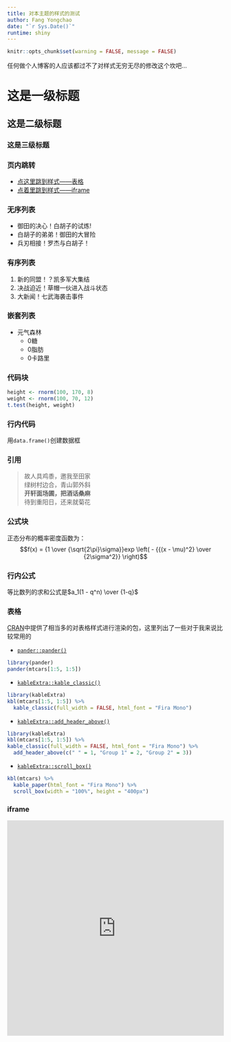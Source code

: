```yaml
---
title: 对本主题的样式的测试
author: Fang Yongchao
date: "`r Sys.Date()`"
runtime: shiny
---
```


```r
knitr::opts_chunk$set(warning = FALSE, message = FALSE)
```

任何做个人博客的人应该都过不了对样式无穷无尽的修改这个坎吧...

# 这是一级标题

## 这是二级标题

### 这是三级标题

### 页内跳转

- [点这里跳到样式——表格](#表格)
- [点着里跳到样式——iframe](#iframe)

### 无序列表

- 御田的决心！白胡子的试炼!
- 白胡子的弟弟！御田的大冒险
- 兵刃相接！罗杰与白胡子！

### 有序列表

1. 新的同盟！？凯多军大集结
1. 决战迫近！草帽一伙进入战斗状态
1. 大新闻！七武海袭击事件

### 嵌套列表

- 元气森林
  - 0糖
  - 0脂肪
  - 0卡路里

### 代码块

```r
height <- rnorm(100, 170, 8)
weight <- rnorm(100, 70, 12)
t.test(height, weight)
```

### 行内代码

用`data.frame()`创建数据框

### 引用

> 故人具鸡黍，邀我至田家  
> 绿树村边合，青山郭外斜  
> **开轩面场圃，把酒话桑麻**  
> 待到重阳日，还来就菊花

### 公式块

正态分布的概率密度函数为：
$$f(x) = {1 \over {\sqrt{2\pi}\sigma}}exp \left( - {{(x - \mu)^2} \over {2\sigma^2}}  \right)$$

### 行内公式

等比数列的求和公式是$a_1(1 - q^n) \over {1-q}$

### 表格

[CRAN](https://mirrors.tuna.tsinghua.edu.cn/CRAN/web/packages/available_packages_by_date.html)中提供了相当多的对表格样式进行渲染的包，这里列出了一些对于我来说比较常用的

- [`pander::pander()`](http://rapporter.github.io/pander/)
```r
library(pander)
pander(mtcars[1:5, 1:5])
```

- [`kableExtra::kable_classic()`](http://haozhu233.github.io/kableExtra/awesome_table_in_html.html#Alternative_themes)
```r
library(kableExtra)
kbl(mtcars[1:5, 1:5]) %>%
  kable_classic(full_width = FALSE, html_font = "Fira Mono")
```

- [`kableExtra::add_header_above()`](http://haozhu233.github.io/kableExtra/awesome_table_in_html.html#Add_header_rows_to_group_columns)
```r
library(kableExtra)
kbl(mtcars[1:5, 1:5]) %>% 
kable_classic(full_width = FALSE, html_font = "Fira Mono") %>%
  add_header_above(c(" " = 1, "Group 1" = 2, "Group 2" = 3))
```

- [`kableExtra::scroll_box()`](http://haozhu233.github.io/kableExtra/awesome_table_in_html.html#Scroll_box)
```r
kbl(mtcars) %>%
  kable_paper(html_font = "Fira Mono") %>%
  scroll_box(width = "100%", height = "400px")
```

### iframe

<iframe height="500" width="100%" frameborder="no" src="http://shiny.fanggong.pub/iframe_test/"> </iframe>